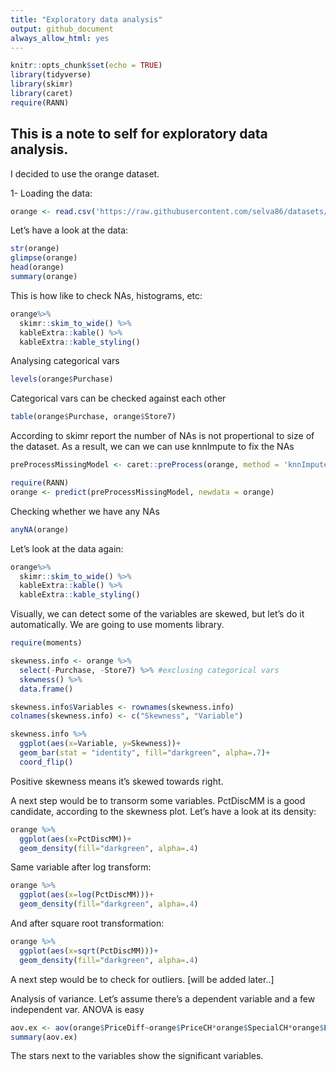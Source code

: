 ---
title: "Exploratory data analysis"
output: github_document
always_allow_html: yes
---

```{r setup, include=FALSE}
knitr::opts_chunk$set(echo = TRUE)
library(tidyverse)
library(skimr)
library(caret)
require(RANN)
```

## This is a note to self for exploratory data analysis.

I decided to use the orange dataset.

1- Loading the data:

```{r}
orange <- read.csv('https://raw.githubusercontent.com/selva86/datasets/master/orange_juice_withmissing.csv')

```


Let's have a look at the data:

```{r}
str(orange)
glimpse(orange)
head(orange)
summary(orange)
```

This is how like to check NAs, histograms, etc:

```{r}
orange%>%
  skimr::skim_to_wide() %>%
  kableExtra::kable() %>%
  kableExtra::kable_styling()
```


Analysing categorical vars

```{r}
levels(orange$Purchase)
```

Categorical vars can be checked against each other

```{r}
table(orange$Purchase, orange$Store7)
```

According to skimr report the number of NAs is not propertional to size of the dataset. As a result, we can we can use knnImpute to fix the NAs

```{r}
preProcessMissingModel <- caret::preProcess(orange, method = 'knnImpute')

require(RANN)
orange <- predict(preProcessMissingModel, newdata = orange)
```

Checking whether we have any NAs
```{r}
anyNA(orange)
```

Let's look at the data again:

```{r}
orange%>%
  skimr::skim_to_wide() %>%
  kableExtra::kable() %>%
  kableExtra::kable_styling()
```

Visually, we can detect some of the variables are skewed, but let's do it automatically. We are going to use moments library. 
```{r}
require(moments)

skewness.info <- orange %>% 
  select(-Purchase, -Store7) %>% #exclusing categorical vars
  skewness() %>% 
  data.frame()

skewness.info$Variables <- rownames(skewness.info)
colnames(skewness.info) <- c("Skewness", "Variable")

skewness.info %>% 
  ggplot(aes(x=Variable, y=Skewness))+
  geom_bar(stat = "identity", fill="darkgreen", alpha=.7)+
  coord_flip()

```

Positive skewness means it's skewed towards right.



A next step would be to transorm some variables. PctDiscMM is a good candidate, according to the skewness plot. Let's have a look at its density:

```{r}
orange %>% 
  ggplot(aes(x=PctDiscMM))+
  geom_density(fill="darkgreen", alpha=.4)
```

Same variable after log transform:
```{r}
orange %>% 
  ggplot(aes(x=log(PctDiscMM)))+
  geom_density(fill="darkgreen", alpha=.4)
```

And after square root transformation:

```{r}
orange %>% 
  ggplot(aes(x=sqrt(PctDiscMM)))+
  geom_density(fill="darkgreen", alpha=.4)
```


A next step would be to check for outliers. [will be added later..]



Analysis of variance. Let's assume there's a dependent variable and a few independent var. ANOVA is easy



```{r}
aov.ex <- aov(orange$PriceDiff~orange$PriceCH*orange$SpecialCH*orange$ListPriceDiff)
summary(aov.ex)

```

The stars next to the variables show the significant variables.



